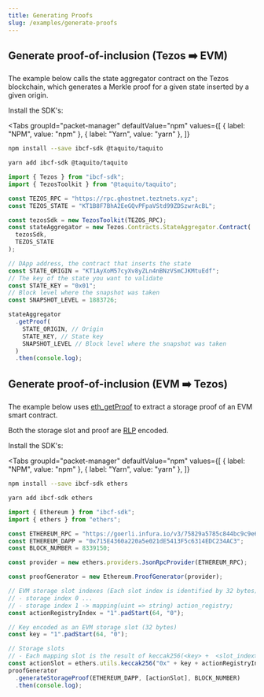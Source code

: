 ```yaml
---
title: Generating Proofs
slug: /examples/generate-proofs
---
```



## Generate proof-of-inclusion (Tezos :arrow_right: EVM)

The example below calls the state aggregator contract on the Tezos blockchain, which generates a Merkle proof for a given state inserted by a given origin.

Install the SDK's:

<Tabs
groupId="packet-manager"
defaultValue="npm"
values={[
{ label: "NPM", value: "npm" },
{ label: "Yarn", value: "yarn" },
]}
>

<TabItem value="npm">

```bash
npm install --save ibcf-sdk @taquito/taquito
```

</TabItem>
<TabItem value="yarn">

```bash
yarn add ibcf-sdk @taquito/taquito
```

</TabItem>
</Tabs>

<RunnableCode>

```ts
import { Tezos } from "ibcf-sdk";
import { TezosToolkit } from "@taquito/taquito";

const TEZOS_RPC = "https://rpc.ghostnet.teztnets.xyz";
const TEZOS_STATE = "KT1B8F7BhA2EeGQvPFpaVStd99ZDSzwrAcBL";

const tezosSdk = new TezosToolkit(TEZOS_RPC);
const stateAggregator = new Tezos.Contracts.StateAggregator.Contract(
  tezosSdk,
  TEZOS_STATE
);

// DApp address, the contract that inserts the state
const STATE_ORIGIN = "KT1AyXoM57cyXv8yZLn4nBNzVSmCJKMtuEdf";
// The key of the state you want to validate
const STATE_KEY = "0x01";
// Block level where the snapshot was taken
const SNAPSHOT_LEVEL = 1883726;

stateAggregator
  .getProof(
    STATE_ORIGIN, // Origin
    STATE_KEY, // State key
    SNAPSHOT_LEVEL // Block level where the snapshot was taken
  )
  .then(console.log);
```

</RunnableCode>

## Generate proof-of-inclusion (EVM :arrow_right: Tezos)

The example below uses [eth_getProof](https://eips.ethereum.org/EIPS/eip-1186) to extract a storage proof of an EVM smart contract.

Both the storage slot and proof are [RLP](https://ethereum.org/en/developers/docs/data-structures-and-encoding/rlp) encoded.

Install the SDK's:

<Tabs
groupId="packet-manager"
defaultValue="npm"
values={[
{ label: "NPM", value: "npm" },
{ label: "Yarn", value: "yarn" },
]}
>

<TabItem value="npm">

```bash
npm install --save ibcf-sdk ethers
```

</TabItem>
<TabItem value="yarn">

```bash
yarn add ibcf-sdk ethers
```

</TabItem>
</Tabs>

<RunnableCode>

```ts
import { Ethereum } from "ibcf-sdk";
import { ethers } from "ethers";

const ETHEREUM_RPC = "https://goerli.infura.io/v3/75829a5785c844bc9c9e6e891130ee6f";
const ETHEREUM_DAPP = "0x715E4360a220a5e021dE5413F5c6314EDC234AC3";
const BLOCK_NUMBER = 8339150;

const provider = new ethers.providers.JsonRpcProvider(ETHEREUM_RPC);

const proofGenerator = new Ethereum.ProofGenerator(provider);

// EVM storage slot indexes (Each slot index is identified by 32 bytes)
// - storage index 0 ...
// - storage index 1 -> mapping(uint => string) action_registry;
const actionRegistryIndex = "1".padStart(64, "0");

// Key encoded as an EVM storage slot (32 bytes)
const key = "1".padStart(64, "0");

// Storage slots
// - Each mapping slot is the result of keccak256(<key> +  <slot_index>)
const actionSlot = ethers.utils.keccak256("0x" + key + actionRegistryIndex);
proofGenerator
  .generateStorageProof(ETHEREUM_DAPP, [actionSlot], BLOCK_NUMBER)
  .then(console.log);
```

</RunnableCode>
